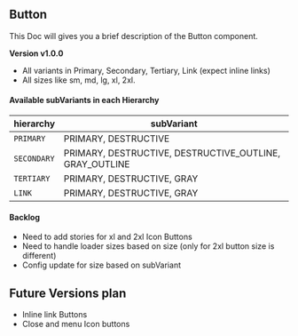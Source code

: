 

<Meta title='MDX/Button' component={Button} />


## Button

This Doc will gives you a brief description of the Button component.

**Version v1.0.0**

-  All variants in Primary, Secondary, Tertiary, Link (expect inline links)
-  All sizes like sm, md, lg, xl, 2xl.

#### **Available subVariants in each Hierarchy**

| hierarchy   | subVariant                                              |
| ----------- | ------------------------------------------------------- |
| `PRIMARY`   | PRIMARY, DESTRUCTIVE                                    |
| `SECONDARY` | PRIMARY, DESTRUCTIVE, DESTRUCTIVE_OUTLINE, GRAY_OUTLINE |
| `TERTIARY`  | PRIMARY, DESTRUCTIVE, GRAY                              |
| `LINK`      | PRIMARY, DESTRUCTIVE, GRAY                              |

#### **Backlog**

-  Need to add stories for xl and 2xl Icon Buttons
-  Need to handle loader sizes based on size (only for 2xl button size is different)
-  Config update for size based on subVariant

## Future Versions plan

-  Inline link Buttons
-  Close and menu Icon buttons
